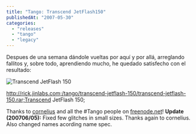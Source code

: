 ```yaml
---
title: "Tango: Transcend JetFlash150"
publishedAt: "2007-05-30"
categories: 
  - "releases"
  - "tango"
  - "legacy"
---
```


Despues de una semana dándole vueltas por aquí y por allá, arreglando fallitos y, sobre todo, aprendiendo mucho, he quedado satisfecho con el resultado:

![Transcend JetFlash 150](http://rick.jinlabs.com/tango/transcend-jetflash-150/transcend-jetflash-150.gif)

http://rick.jinlabs.com;/tango/transcend-jetflash-150/transcend-jetflash-150.rar;Transcend JetFlash 150;

Thanks to [cornelius](http://blog.vybiral.info/) and all the #Tango people on [freenode.net](http://freenode.net)! **Update (200706/05):** Fixed few glitches in small sizes. Thanks again to cornelius. Also changed names acording name spec.
